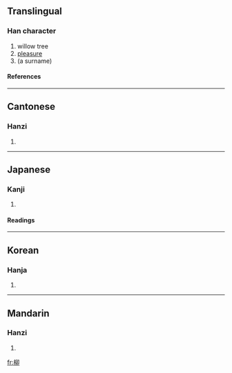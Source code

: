 ==Translingual==
===Han character===
{{Han char|rn=75|rad=木|as=05|sn=9|four=4792<sub>0</sub>|canj=木竹竹中 (DHHL)}}
# willow tree
# [[pleasure]]
# (a surname)
====References====
{{Han ref|kx=0521.020|dkj=14662|dj=0909.010|hdz=21187.020|uh=67F3|ud=26611|bh=AC68|bd=44136}}

----
==Cantonese==
===Hanzi===
{{yue-hanzi|jyut=|y=lau5}}
# {{defn|Cantonese}}

----
==Japanese==
===Kanji===
{{ja-kanji|grade=|rs=木05}}
# {{defn|Japanese}} 
====Readings====
{{ja-readings|on=[[りゅう]] (ryū)|kun=[[やなぎ]] (yanagi)}}

----
==Korean==
===Hanja===
{{ko-hanja|hangeul=류>유|eumhun=|rv=ryu>yu|mr=ryu>yu|y=lyu>yu}}
# {{defn|Korean}}

----
==Mandarin==
===Hanzi===
{{cmn-hanzi|pin=[[liǔ]] (liu3)|wg=liu<sup>3</sup>}}
# {{defn|Mandarin}}

[[fr:柳]]